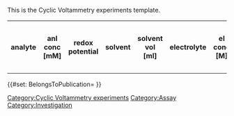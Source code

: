 <noinclude>
This is the Cyclic Voltammetry experiments template.
</noinclude>
<includeonly><table class="wikitable" title="">
<tr>
<th title="analyte (catalyst)">analyte</th>
<th title="analyte concentration [mM]">anl conc [mM]</th>
<th title="Redox potential">redox potential</th>
<th title="solvent">solvent</th>
<th title="solvent volume [ml]" property="hidden">solvent vol [ml]</th>
<th title="electrolyte">electrolyte</th>
<th title="electrolyte concentration [M]" property="hidden">el conc [M]</th>
<th title="internal reference compound">int ref comp</th>
<th title="scan rate [mV s-1]" property="hidden">scan rate [mv s-1]</th>
<th title="scan number">scan number</th>
<th title="potential window" property="hidden">potential window</th>
<th title="scan direction" property="hidden">scan dir</th>
<th title="gas (atmosphere)">gas</th>
<th title="temperature [° C]" property="hidden">T [° C]</th>
<th title="condition (wavelength [nm] or dark)" property="hidden">condition</th>
<th title="working electrode (type and material)">WE</th>
<th title="WE surface area [mm²]" property="hidden">WE surface area [mm²]</th>
<th title="counter electrode" property="hidden">CE</th>
<th title="reference electrode">RE</th>
<th property="hidden" title="include">include</th>
</tr>
{{{experiments|}}}
</table>
{{#set: BelongsToPublication={{BASEPAGENAME}} }}
[[Category:Cyclic Voltammetry experiments]]
[[Category:Assay]]
[[Category:Investigation]]</includeonly>